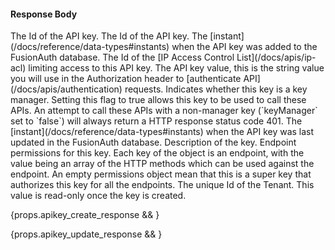 
#### Response Body

<APIBlock>
  <APIField name="apiKey.id" type="UUID" renderif={props.apikey_create_response}>
    The Id of the API key.
  </APIField>
  <APIField name="apiKey.id" type="UUID" renderif={props.apikey_update_response}>
    The Id of the API key.
  </APIField>
  <APIField name="apiKey.insertInstant" type="Long">
    The [instant](/docs/reference/data-types#instants) when the API key was added to the FusionAuth database.
  </APIField>
  <APIField name="apiKey.ipAccessControlListId" type="UUID">
    The Id of the [IP Access Control List](/docs/apis/ip-acl) limiting access to this API key.
  </APIField>
  <APIField name="apiKey.key" type="String">
    The API key value, this is the string value you will use in the Authorization header to [authenticate API](/docs/apis/authentication) requests.
  </APIField>
  <APIField name="apiKey.keyManager" type="Boolean">
    Indicates whether this key is a key manager. Setting this flag to true allows this key to be used to call these APIs. An attempt to call these APIs with a non-manager key (`keyManager` set to `false`) will always return a HTTP response status code 401.
  </APIField>
  <APIField name="apiKey.lastUpdateInstant" type="Long">
    The [instant](/docs/reference/data-types#instants) when the API key was last updated in the FusionAuth database.
  </APIField>
  <APIField name="apiKey.metaData.attributes.description" type="String">
    Description of the key.
  </APIField>
  <APIField name="apiKey.permissions.endpoints" type="Object">
    Endpoint permissions for this key. Each key of the object is an endpoint, with the value being an array of the HTTP methods which can be used against the endpoint. An empty permissions object mean that this is a super key that authorizes this key for all the endpoints.
  </APIField>
  <APIField name="apiKey.tenantId" type="String">
    The unique Id of the Tenant. This value is read-only once the key is created.
  </APIField>
</APIBlock>

{props.apikey_create_response && <JSON title="Example API Key Response JSON" src="api-keys/post-response-body.json" /> }

{props.apikey_update_response && <JSON title="Example API Key Response JSON" src="api-keys/put-response-body.json" /> }
